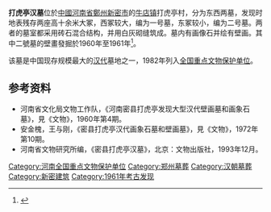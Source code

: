 {{Expand|time=2013-02-14T08:06:32+00:00 }}
{{文物保护单位
| 级别 = 全国
| 名称 = 打虎亭汉墓
| 编号 = 3-239
| 分类 = 古墓葬
| 时代 = [[东汉|东汉]]
| 所在 = [[河南省|河南省]][[新密市|新密市]]
| 登录 = 1988年
| Cat = 河南全国重点文物保护单位
| 坐标 = {{coord|34|30|47.55|N|113|17|10.03|E|display=inline,title}}
}}
'''打虎亭汉墓'''位於[[中華人民共和國|中國]][[河南省|河南省]][[鄭州市|鄭州]][[新密市|新密市]]的[[牛店镇|牛店镇]]打虎亭村，分为东西两墓，发现时地表残存两座高十余米大冢，西冢较大，编为一号墓，东冢较小，编为二号墓。两者的墓室都采用砖石混合结构，并用白灰砌缝筑成。墓内有画像石并绘有壁画。其中二號墓的壁畫發掘於1960年至1961年<ref>{{cite news |title=打虎亭漢墓壁畫 |url=https://www.zgbk.com/ecph/words?SiteID=1&ID=127257&Type=bkzyb&SubID=61116}}</ref>。

该墓是中国现存规模最大的[[东汉|汉代]]墓地之一，1982年列入[[河南全国重点文物保护单位列表|全国重点文物保护单位]]。

==参考资料==
*河南省文化局文物工作队，《河南密县打虎亭发现大型汉代壁画墓和画象石墓》，見《文物》，1960年第4期。
*安金槐，王与刚，《密县打虎亭汉代画象石墓和壁画墓》，見《文物》，1972年第10期。
*河南省文物研究所编，《密县打虎亭汉墓》，北京：文物出版社，1993年12月。
{{reflist}}

{{河南全国重点文物保护单位}}

[[Category:河南全国重点文物保护单位|Category:河南全国重点文物保护单位]]
[[Category:郑州墓葬|Category:郑州墓葬]]
[[Category:汉朝墓葬|Category:汉朝墓葬]]
[[Category:新密建筑|Category:新密建筑]]
[[Category:1961年考古发现|Category:1961年考古发现]]